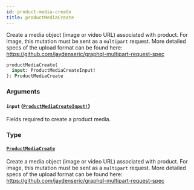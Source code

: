 ```yaml
---
id: product-media-create
title: productMediaCreate
---
```


Create a media object (image or video URL) associated with product. For image, this mutation must be sent as a `multipart` request. More detailed specs of the upload format can be found here: https://github.com/jaydenseric/graphql-multipart-request-spec

```graphql
productMediaCreate(
  input: ProductMediaCreateInput!
): ProductMediaCreate

```

### Arguments

#### `input` ([`ProductMediaCreateInput!`](../../../developer/api-reference/inputs/product-media-create-input))

Fields required to create a product media.

### Type

#### [`ProductMediaCreate`](../../../developer/api-reference/objects/product-media-create)

Create a media object (image or video URL) associated with product. For image, this mutation must be sent as a `multipart` request. More detailed specs of the upload format can be found here: https://github.com/jaydenseric/graphql-multipart-request-spec
